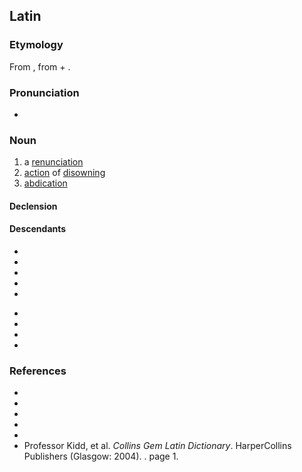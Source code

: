 ==Latin==

===Etymology===
From {{m|la|abdicō||deny, refuse; renounce}}, from {{m|la|ab||of, from, by}} + {{m|la|dicō||dedicate}}.

===Pronunciation===
* {{la-IPA|abdicātiō}}

===Noun===
{{la-noun|abdicātiō<3>}}

# a [[renunciation]]
# [[action]] of [[disowning]]
# [[abdication]]

====Declension====
{{la-ndecl|abdicātiō<3>}}

====Descendants====
{{desc-top}}
* {{desc|ast|abdicación}}
* {{desc|ca|abdicació}}
* {{desc|en|abdication}}
* {{desc|fr|abdication}}
* {{desc|gl|abdicación}}
{{desc-mid}}
* {{desc|it|abdicazione}}
* {{desc|ms|abdikasi}}
* {{desc|pt|abdicação}}
* {{desc|es|abdicación}}
{{desc-bottom}}

===References===
* {{R:L&S}}
* {{R:Elementary Lewis}}
* {{R:Gaffiot}}
* {{R:Peck}}
* {{R:Smith's Antiquities}}
* Professor Kidd, et al. ''Collins Gem Latin Dictionary''. HarperCollins Publishers (Glasgow: 2004). {{ISBN|0-00-470763-X}}. page 1.